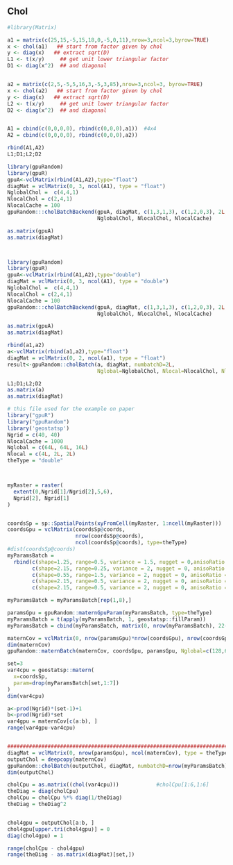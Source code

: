 <!--
%\VignetteEngine{knitr::knitr}
%\VignetteIndexEntry{cholBatch}
-->


## Chol
```r
#library(Matrix)

```


```r
a1 = matrix(c(25,15,-5,15,18,0,-5,0,11),nrow=3,ncol=3,byrow=TRUE)
x <- chol(a1)   ## start from factor given by chol
y <- diag(x)   ## extract sqrt(D)
L1 <- t(x/y)     ## get unit lower triangular factor
D1 <- diag(x^2)  ## and diagonal


a2 = matrix(c(2,5,-5,5,16,3,-5,3,85),nrow=3,ncol=3, byrow=TRUE)
x <- chol(a2)   ## start from factor given by chol
y <- diag(x)   ## extract sqrt(D)
L2 <- t(x/y)     ## get unit lower triangular factor
D2 <- diag(x^2)  ## and diagonal


A1 = cbind(c(0,0,0,0), rbind(c(0,0,0),a1))  #4x4
A2 = cbind(c(0,0,0,0), rbind(c(0,0,0),a2))

rbind(A1,A2)
L1;D1;L2;D2
```

```r
library(gpuRandom)
library(gpuR)
gpuA<-vclMatrix(rbind(A1,A2),type="float")
diagMat = vclMatrix(0, 3, ncol(A1), type = "float")
NglobalChol =  c(4,4,1)
NlocalChol = c(2,4,1)
NlocalCache = 100
gpuRandom:::cholBatchBackend(gpuA, diagMat, c(1,3,1,3), c(1,2,0,3), 2L,
                             NglobalChol, NlocalChol, NlocalCache)

as.matrix(gpuA)
as.matrix(diagMat)



library(gpuRandom)
library(gpuR)
gpuA<-vclMatrix(rbind(A1,A2),type="double")
diagMat = vclMatrix(0, 3, ncol(A1), type = "double")
NglobalChol =  c(4,4,1)
NlocalChol = c(2,4,1)
NlocalCache = 100
gpuRandom:::cholBatchBackend(gpuA, diagMat, c(1,3,1,3), c(1,2,0,3), 2L,
                             NglobalChol, NlocalChol, NlocalCache)

as.matrix(gpuA)
as.matrix(diagMat)
```


```r
rbind(a1,a2)
a<-vclMatrix(rbind(a1,a2),type="float")
diagMat = vclMatrix(0, 2, ncol(a1), type = "float")
result<-gpuRandom::cholBatch(a, diagMat, numbatchD=2L,
                             Nglobal=NglobalChol, Nlocal=NlocalChol, NlocalCache=NlocalCache)

L1;D1;L2;D2
as.matrix(a)
as.matrix(diagMat)
```






```r
# this file used for the example on paper
library("gpuR")
library("gpuRandom")
library('geostatsp')
Ngrid = c(40, 40)
NlocalCache = 1000
Nglobal = c(64L, 64L, 16L)
Nlocal = c(4L, 2L, 2L)
theType = "double"



myRaster = raster(
  extent(0,Ngrid[1]/Ngrid[2],5,6),
  Ngrid[2], Ngrid[1]
)


coordsSp = sp::SpatialPoints(xyFromCell(myRaster, 1:ncell(myRaster)))
coordsGpu = vclMatrix(coordsSp@coords, 
                      nrow(coordsSp@coords), 
                      ncol(coordsSp@coords), type=theType)
#dist(coordsSp@coords)
myParamsBatch = 
  rbind(c(shape=1.25, range=0.5, variance = 1.5, nugget = 0,anisoRatio = 1, anisoAngleRadians = 0),
        c(shape=2.15, range=0.25, variance = 2, nugget = 0, anisoRatio = 4, anisoAngleRadians = pi/7),
        c(shape=0.55, range=1.5, variance = 2, nugget = 0, anisoRatio = 4, anisoAngleRadians = pi/7),
        c(shape=2.15, range=0.5, variance = 2, nugget = 0, anisoRatio = 4, anisoAngleRadians = -pi/7),
        c(shape=2.15, range=0.5, variance = 2, nugget = 0, anisoRatio = 2, anisoAngleRadians = pi/4))

myParamsBatch = myParamsBatch[rep(1,8),]

paramsGpu = gpuRandom::maternGpuParam(myParamsBatch, type=theType)
myParamsBatch = t(apply(myParamsBatch, 1, geostatsp::fillParam))
myParamsBatch = cbind(myParamsBatch, matrix(0, nrow(myParamsBatch), 22-ncol(myParamsBatch)))

maternCov = vclMatrix(0, nrow(paramsGpu)*nrow(coordsGpu), nrow(coordsGpu),type=theType)
dim(maternCov)
gpuRandom::maternBatch(maternCov, coordsGpu, paramsGpu, Nglobal=c(128,64,16), Nlocal=c(4,4,4))

set=3
var4cpu = geostatsp::matern(
  x=coordsSp,
  param=drop(myParamsBatch[set,1:7])
)
dim(var4cpu)

a<-prod(Ngrid)*(set-1)+1
b<-prod(Ngrid)*set
var4gpu = maternCov[c(a:b), ]
range(var4gpu-var4cpu)


###########################################################################################################
diagMat = vclMatrix(0, nrow(paramsGpu), ncol(maternCov), type = theType)
outputChol = deepcopy(maternCov)
gpuRandom::cholBatch(outputChol, diagMat, numbatchD=nrow(myParamsBatch), Nglobal = c(64,16,1), Nlocal = c(4,16,1),NlocalCache = 1000)
dim(outputChol)

cholCpu = as.matrix((chol(var4cpu)))            #cholCpu[1:6,1:6]
theDiag = diag(cholCpu)
cholCpu = cholCpu %*% diag(1/theDiag)
theDiag = theDiag^2


chol4gpu = outputChol[a:b, ]
chol4gpu[upper.tri(chol4gpu)] = 0
diag(chol4gpu) = 1

range(cholCpu - chol4gpu)
range(theDiag - as.matrix(diagMat)[set,])




```










